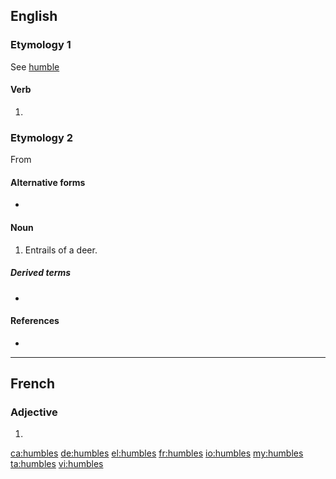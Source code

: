 ==English==

===Etymology 1===
See [[humble]]

====Verb====
{{head|en|verb form}}

# {{en-third-person singular of|humble}}

===Etymology 2===
From {{m|enm|numbles}}

====Alternative forms====
* {{l|en|umbles}}

====Noun====
{{en-plural noun}}

# {{label|en|archaic}} Entrails of a deer.

=====Derived terms=====
* {{l|en|humble pie}}

====References====
* {{R:Webster 1913}}

----

==French==

===Adjective===
{{fr-adj-form}}

# {{plural of|humble|lang=fr}}

[[ca:humbles]]
[[de:humbles]]
[[el:humbles]]
[[fr:humbles]]
[[io:humbles]]
[[my:humbles]]
[[ta:humbles]]
[[vi:humbles]]